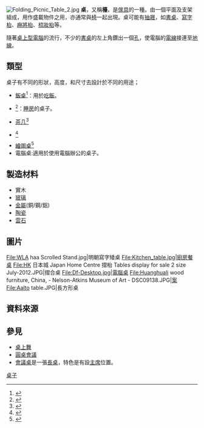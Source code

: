 [[File:Folding_Picnic_Table_2.jpg|thumb]]
'''桌'''，又稱'''檯'''，是[[傢具|傢具]]的一種。由一個平面及支架組成，用作盛載物件之用，亦通常與[[椅|椅]]一起出現。桌可能有[[抽屜|抽屜]]，如[[書桌|書桌]]、[[寫字枱|寫字枱]]、[[麻將枱|麻將枱]]、[[梳妝枱|梳妝枱]]等。

隨著[[桌上型電腦|桌上型電腦]]的流行，不少的[[書桌|書桌]]的左上角鑽出一個[[孔|孔]]，使電腦的[[電線|電線]]接連至[[地線|地線]]。

==類型==
桌子有不同的形狀，高度，和尺寸去設計於不同的用途；
*[[飯桌|飯桌]]<ref>{{cite web|url=http://encyclopedia.thefreedictionary.com/dining+room/|title=Dining Room|publisher=The Free Dictionary By Farlex|accessdate=2012-18-05|archive-date=2005-12-16|archive-url=https://web.archive.org/web/20051216214011/http://encyclopedia.thefreedictionary.com/dining+room|dead-url=no}}</ref>：用於[[吃飯|吃飯]]。
*{{link-en|床邊桌|Bedside table}}<ref>{{cite web|url=http://www.thefreedictionary.com/night+table/|title=Nightstand|publisher=The Free Dictionary By Farlex|accessdate=2012-18-05|archive-date=2013-05-22|archive-url=https://web.archive.org/web/20130522195312/http://www.thefreedictionary.com/night+table|dead-url=no}}</ref>：[[睡房|睡房]]的桌子。
*[[茶几|茶几]]<ref>{{cite web|url=http://www.thefreedictionary.com/coffee+table/|title=Coffee  table|publisher=The Free Dictionary By Farlex|accessdate=2012-18-05|archive-date=2013-12-03|archive-url=https://web.archive.org/web/20131203032025/http://www.thefreedictionary.com/coffee+table|dead-url=no}}</ref>
*{{link-en|食堂桌|Refectory table}}<ref>{{cite web| url=http://encyclopedia.thefreedictionary.com/refectory+table/|title=Refectory table|publisher=The Free Dictionary By Farlex|accessdate=2012-18-05}}</ref>
*[[繪圖桌|繪圖桌]]<ref>{{cite web|url=http://www.thefreedictionary.com/drawing+table/|title=Drawing table|publisher=The Free Dictionary By Farlex|accessdate=2012-18-05|archive-date=2013-05-09|archive-url=https://web.archive.org/web/20130509185328/http://www.thefreedictionary.com/drawing+table|dead-url=no}}</ref>
*電腦桌:適用於使用電腦辦公的桌子。

==製造材料==
*實木
*[[玻璃|玻璃]]
*[[金屬|金屬]](銅/鋼/鋁)
*[[陶瓷|陶瓷]]
*[[雲石|雲石]]

==圖片==
<gallery>
File:WLA haa Scrolled Stand.jpg|明朝寫字矮桌
File:Kitchen_table.jpg|廚房餐桌
File:HK 日本城 Japan Home Centre 摺枱 Tables display for sale 2 size July-2012.JPG|摺合桌
File:Df-Desktop.jpg|電腦桌
File:Huanghuali wood furniture, China, - Nelson-Atkins Museum of Art - DSC09138.JPG|[[案|案]]
File:Aalto table.JPG|長方形桌
</gallery>

==資料來源==
{{Reflist}}

== 參見 ==
* [[桌上舞|桌上舞]]
* [[圓桌會議|圓桌會議]]
* [[會議桌|會議桌]]是一張[[長桌|長桌]]，特色是有設[[主席|主席]]位置。


[[Category:桌子|]]